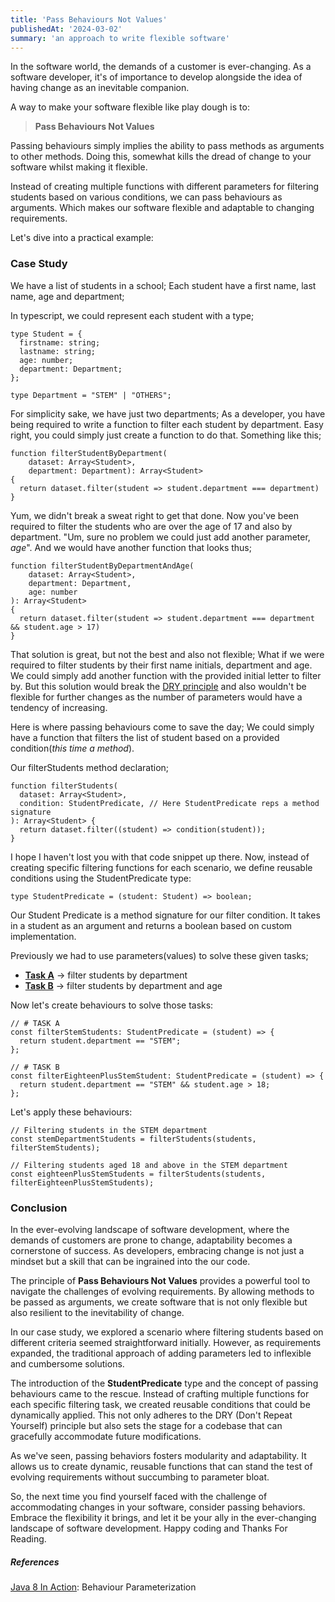 ```yaml
---
title: 'Pass Behaviours Not Values'
publishedAt: '2024-03-02'
summary: 'an approach to write flexible software'
---
```



In the software world, the demands of a customer is ever-changing. As a software developer, it's of importance to develop alongside the idea of having change as an inevitable companion.

A way to make your software flexible like play dough is to:

> **Pass Behaviours Not Values**

Passing behaviours simply implies the ability to pass methods as arguments to other methods. Doing this, somewhat kills the dread of change to your software whilst making it flexible.

Instead of creating multiple functions with different parameters for filtering students based on various conditions, we can pass behaviours as arguments. Which makes our software flexible and adaptable to changing requirements.

Let's dive into a practical example:

### Case Study

We have a list of students in a school; Each student have a first name, last name, age and department;

In typescript, we could represent each student with a type;

```
type Student = {
  firstname: string;
  lastname: string;
  age: number;
  department: Department;
};

type Department = "STEM" | "OTHERS";
```

For simplicity sake, we have just two departments;
As a developer, you have being required to write a function to filter each student by department. Easy right, you could simply just create a function to do that. Something like this;

```
function filterStudentByDepartment(
	dataset: Array<Student>,
	department: Department): Array<Student>
{
  return dataset.filter(student => student.department === department)
}
```

Yum, we didn't break a sweat right to get that done. Now you've been required to filter the students who are over the age of 17 and also by department. "Um, sure no problem we could just add another parameter, _age_". And we would have another function that looks thus;

```
function filterStudentByDepartmentAndAge(
	dataset: Array<Student>,
	department: Department,
	age: number
): Array<Student>
{
  return dataset.filter(student => student.department === department && student.age > 17)
}
```

That solution is great, but not the best and also not flexible; What if we were required to filter students by their first name initials, department and age. We could simply add another function with the provided initial letter to filter by. But this solution would break the [DRY principle](https://en.wikipedia.org/wiki/Don%27t_repeat_yourself) and also wouldn't be flexible for further changes as the number of parameters would have a tendency of increasing.

Here is where passing behaviours come to save the day; We could simply have a function that filters the list of student based on a provided condition(_this time a method_).

Our filterStudents method declaration;

```
function filterStudents(
  dataset: Array<Student>,
  condition: StudentPredicate, // Here StudentPredicate reps a method signature
): Array<Student> {
  return dataset.filter((student) => condition(student));
}
```

I hope I haven't lost you with that code snippet up there.
Now, instead of creating specific filtering functions for each scenario, we define reusable conditions using the StudentPredicate type:

```
type StudentPredicate = (student: Student) => boolean;
```

Our Student Predicate is a method signature for our filter condition. It takes in a student as an argument and returns a boolean based on custom implementation.

Previously we had to use parameters(values) to solve these given tasks;

- [**Task A**](#) -> filter students by department
- [**Task B**]() -> filter students by department and age

Now let's create behaviours to solve those tasks:

```
// # TASK A
const filterStemStudents: StudentPredicate = (student) => {
  return student.department == "STEM";
};

// # TASK B
const filterEighteenPlusStemStudent: StudentPredicate = (student) => {
  return student.department == "STEM" && student.age > 18;
};
```

Let's apply these behaviours:

```
// Filtering students in the STEM department
const stemDepartmentStudents = filterStudents(students, filterStemStudents);

// Filtering students aged 18 and above in the STEM department
const eighteenPlusStemStudents = filterStudents(students, filterEighteenPlusStemStudents);
```

### Conclusion

In the ever-evolving landscape of software development, where the demands of customers are prone to change, adaptability becomes a cornerstone of success. As developers, embracing change is not just a mindset but a skill that can be ingrained into the our code.

The principle of **Pass Behaviours Not Values** provides a powerful tool to navigate the challenges of evolving requirements. By allowing methods to be passed as arguments, we create software that is not only flexible but also resilient to the inevitability of change.

In our case study, we explored a scenario where filtering students based on different criteria seemed straightforward initially. However, as requirements expanded, the traditional approach of adding parameters led to inflexible and cumbersome solutions.

The introduction of the **StudentPredicate** type and the concept of passing behaviours came to the rescue. Instead of crafting multiple functions for each specific filtering task, we created reusable conditions that could be dynamically applied. This not only adheres to the DRY (Don't Repeat Yourself) principle but also sets the stage for a codebase that can gracefully accommodate future modifications.

As we've seen, passing behaviors fosters modularity and adaptability. It allows us to create dynamic, reusable functions that can stand the test of evolving requirements without succumbing to parameter bloat.

So, the next time you find yourself faced with the challenge of accommodating changes in your software, consider passing behaviors. Embrace the flexibility it brings, and let it be your ally in the ever-changing landscape of software development. Happy coding and Thanks For Reading.

##### References

[Java 8 In Action](https://www.oreilly.com/library/view/java-8-in/9781617291999/): Behaviour Parameterization
